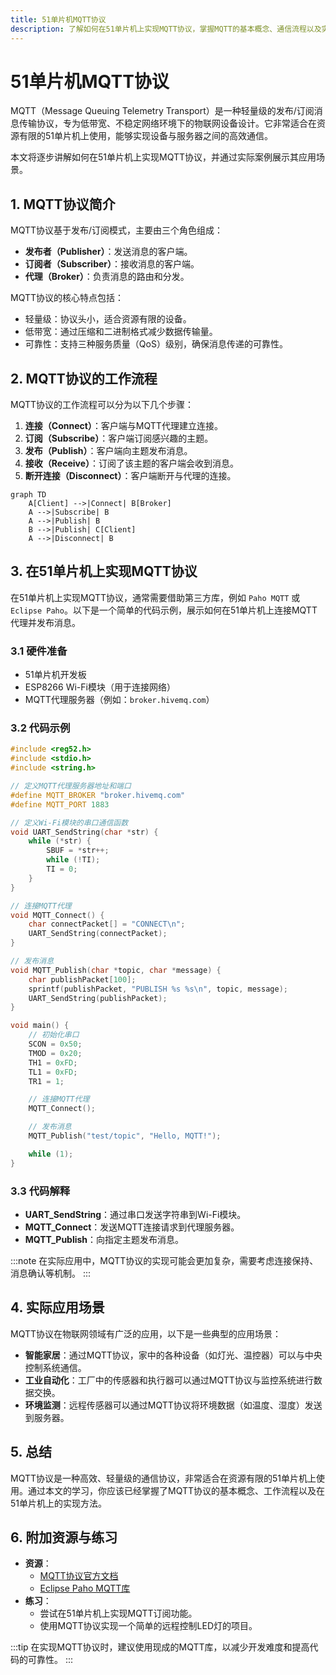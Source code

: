 ```yaml
---
title: 51单片机MQTT协议
description: 了解如何在51单片机上实现MQTT协议，掌握MQTT的基本概念、通信流程以及实际应用场景。
---
```


# 51单片机MQTT协议

MQTT（Message Queuing Telemetry Transport）是一种轻量级的发布/订阅消息传输协议，专为低带宽、不稳定网络环境下的物联网设备设计。它非常适合在资源有限的51单片机上使用，能够实现设备与服务器之间的高效通信。

本文将逐步讲解如何在51单片机上实现MQTT协议，并通过实际案例展示其应用场景。

## 1. MQTT协议简介

MQTT协议基于发布/订阅模式，主要由三个角色组成：

- **发布者（Publisher）**：发送消息的客户端。
- **订阅者（Subscriber）**：接收消息的客户端。
- **代理（Broker）**：负责消息的路由和分发。

MQTT协议的核心特点包括：

- 轻量级：协议头小，适合资源有限的设备。
- 低带宽：通过压缩和二进制格式减少数据传输量。
- 可靠性：支持三种服务质量（QoS）级别，确保消息传递的可靠性。

## 2. MQTT协议的工作流程

MQTT协议的工作流程可以分为以下几个步骤：

1. **连接（Connect）**：客户端与MQTT代理建立连接。
2. **订阅（Subscribe）**：客户端订阅感兴趣的主题。
3. **发布（Publish）**：客户端向主题发布消息。
4. **接收（Receive）**：订阅了该主题的客户端会收到消息。
5. **断开连接（Disconnect）**：客户端断开与代理的连接。

```mermaid
graph TD
    A[Client] -->|Connect| B[Broker]
    A -->|Subscribe| B
    A -->|Publish| B
    B -->|Publish| C[Client]
    A -->|Disconnect| B
```

## 3. 在51单片机上实现MQTT协议

在51单片机上实现MQTT协议，通常需要借助第三方库，例如 `Paho MQTT` 或 `Eclipse Paho`。以下是一个简单的代码示例，展示如何在51单片机上连接MQTT代理并发布消息。

### 3.1 硬件准备

- 51单片机开发板
- ESP8266 Wi-Fi模块（用于连接网络）
- MQTT代理服务器（例如：`broker.hivemq.com`）

### 3.2 代码示例

```c
#include <reg52.h>
#include <stdio.h>
#include <string.h>

// 定义MQTT代理服务器地址和端口
#define MQTT_BROKER "broker.hivemq.com"
#define MQTT_PORT 1883

// 定义Wi-Fi模块的串口通信函数
void UART_SendString(char *str) {
    while (*str) {
        SBUF = *str++;
        while (!TI);
        TI = 0;
    }
}

// 连接MQTT代理
void MQTT_Connect() {
    char connectPacket[] = "CONNECT\n";
    UART_SendString(connectPacket);
}

// 发布消息
void MQTT_Publish(char *topic, char *message) {
    char publishPacket[100];
    sprintf(publishPacket, "PUBLISH %s %s\n", topic, message);
    UART_SendString(publishPacket);
}

void main() {
    // 初始化串口
    SCON = 0x50;
    TMOD = 0x20;
    TH1 = 0xFD;
    TL1 = 0xFD;
    TR1 = 1;

    // 连接MQTT代理
    MQTT_Connect();

    // 发布消息
    MQTT_Publish("test/topic", "Hello, MQTT!");

    while (1);
}
```

### 3.3 代码解释

- **UART_SendString**：通过串口发送字符串到Wi-Fi模块。
- **MQTT_Connect**：发送MQTT连接请求到代理服务器。
- **MQTT_Publish**：向指定主题发布消息。

:::note
在实际应用中，MQTT协议的实现可能会更加复杂，需要考虑连接保持、消息确认等机制。
:::

## 4. 实际应用场景

MQTT协议在物联网领域有广泛的应用，以下是一些典型的应用场景：

- **智能家居**：通过MQTT协议，家中的各种设备（如灯光、温控器）可以与中央控制系统通信。
- **工业自动化**：工厂中的传感器和执行器可以通过MQTT协议与监控系统进行数据交换。
- **环境监测**：远程传感器可以通过MQTT协议将环境数据（如温度、湿度）发送到服务器。

## 5. 总结

MQTT协议是一种高效、轻量级的通信协议，非常适合在资源有限的51单片机上使用。通过本文的学习，你应该已经掌握了MQTT协议的基本概念、工作流程以及在51单片机上的实现方法。

## 6. 附加资源与练习

- **资源**：
  - [MQTT协议官方文档](https://mqtt.org/)
  - [Eclipse Paho MQTT库](https://www.eclipse.org/paho/)
- **练习**：
  - 尝试在51单片机上实现MQTT订阅功能。
  - 使用MQTT协议实现一个简单的远程控制LED灯的项目。

:::tip
在实现MQTT协议时，建议使用现成的MQTT库，以减少开发难度和提高代码的可靠性。
:::